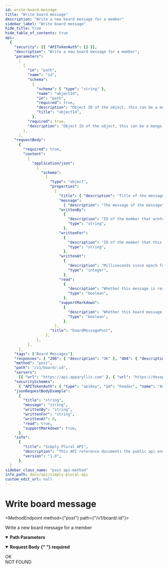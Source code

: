 ```yaml
---
id: write-board-message
title: "Write board message"
description: "Write a new board message for a member"
sidebar_label: "Write board message"
hide_title: true
hide_table_of_contents: true
api:
  {
    "security": [{ "APITokenAuth": [] }],
    "description": "Write a new board message for a member",
    "parameters":
      [
        {
          "in": "path",
          "name": "id",
          "schema":
            {
              "schema": { "type": "string" },
              "name": "objectId",
              "in": "path",
              "required": true,
              "description": "Object ID of the object, this can be a mongo ID but also a plain string (backwards-compatibility). When using POST or add API calls, this property is optional.",
              "title": "objectId",
            },
          "required": true,
          "description": "Object ID of the object, this can be a mongo ID but also a plain string (backwards-compatibility). When using POST or add API calls, this property is optional.",
        },
      ],
    "requestBody":
      {
        "required": true,
        "content":
          {
            "application/json":
              {
                "schema":
                  {
                    "type": "object",
                    "properties":
                      {
                        "title": { "description": "Title of the message", "type": "string" },
                        "message":
                          { "description": "The message of the message", "type": "string" },
                        "writtenBy":
                          {
                            "description": "ID of the member that wrote this message",
                            "type": "string",
                          },
                        "writtenFor":
                          {
                            "description": "ID of the member that this message is for",
                            "type": "string",
                          },
                        "writtenAt":
                          {
                            "description": "Milliseconds since epoch for this timestamp/date",
                            "type": "integer",
                          },
                        "read":
                          {
                            "description": "Whether this message is read or not",
                            "type": "boolean",
                          },
                        "supportMarkdown":
                          {
                            "description": "Whether this board message supports markdown",
                            "type": "boolean",
                          },
                      },
                    "title": "boardMessagePost",
                  },
              },
          },
      },
    "tags": ["Board Messages"],
    "responses": { "200": { "description": "OK" }, "404": { "description": "NOT FOUND" } },
    "method": "post",
    "path": "/v1/board/:id",
    "servers":
      [{ "url": "https://api.apparyllis.com" }, { "url": "https://devapi.apparyllis.com" }],
    "securitySchemes":
      { "APITokenAuth": { "type": "apiKey", "in": "header", "name": "Authorization" } },
    "jsonRequestBodyExample":
      {
        "title": "string",
        "message": "string",
        "writtenBy": "string",
        "writtenFor": "string",
        "writtenAt": 0,
        "read": true,
        "supportMarkdown": true,
      },
    "info":
      {
        "title": "Simply Plural API",
        "description": "This API reference documents the public api endpoints. You can see a list of all public endpoints here https://github.com/ApparyllisOrg/SimplyPluralApi/blob/main/src/api/v1/routes.ts",
        "version": "1.0",
      },
  }
sidebar_class_name: "post api-method"
info_path: docs/api/simply-plural-api
custom_edit_url: null
---
```



<h1 className={"openapi__heading"}>Write board message</h1>

<MethodEndpoint method={"post"} path={"/v1/board/:id"}></MethodEndpoint>

Write a new board message for a member

<details
  style={{ marginBottom: "1rem" }}
  className={"openapi-markdown__details"}
  data-collapsed={false}
  open={true}>
  <summary style={{}}>
    <strong>Path Parameters</strong>
  </summary>
  <div>
    <ul>
      <ParamsItem
        className={"paramsItem"}
        param={{
          in: "path",
          name: "id",
          schema: {
            schema: { type: "string" },
            name: "objectId",
            in: "path",
            required: true,
            description:
              "Object ID of the object, this can be a mongo ID but also a plain string (backwards-compatibility). When using POST or add API calls, this property is optional.",
            title: "objectId",
          },
          required: true,
          description:
            "Object ID of the object, this can be a mongo ID but also a plain string (backwards-compatibility). When using POST or add API calls, this property is optional.",
        }}></ParamsItem>
    </ul>
  </div>
</details>
<MimeTabs className={"openapi-tabs__mime"}>
  <TabItem label={"application/json"} value={"application/json-schema"}>
    <details style={{}} className={"openapi-markdown__details"} data-collapsed={false} open={true}>
      <summary style={{ textAlign: "left" }}>
        <strong>Request Body</strong>
        <strong style={{ fontSize: "var(--ifm-code-font-size)", color: "var(--openapi-required)" }}>
          {" "}
          required
        </strong>
      </summary>
      <div style={{ textAlign: "left", marginLeft: "1rem" }}></div>
      <ul style={{ marginLeft: "1rem" }}>
        <SchemaItem
          collapsible={false}
          name={"title"}
          required={false}
          schemaName={"string"}
          qualifierMessage={undefined}
          schema={{ description: "Title of the message", type: "string" }}></SchemaItem>
        <SchemaItem
          collapsible={false}
          name={"message"}
          required={false}
          schemaName={"string"}
          qualifierMessage={undefined}
          schema={{ description: "The message of the message", type: "string" }}></SchemaItem>
        <SchemaItem
          collapsible={false}
          name={"writtenBy"}
          required={false}
          schemaName={"string"}
          qualifierMessage={undefined}
          schema={{
            description: "ID of the member that wrote this message",
            type: "string",
          }}></SchemaItem>
        <SchemaItem
          collapsible={false}
          name={"writtenFor"}
          required={false}
          schemaName={"string"}
          qualifierMessage={undefined}
          schema={{
            description: "ID of the member that this message is for",
            type: "string",
          }}></SchemaItem>
        <SchemaItem
          collapsible={false}
          name={"writtenAt"}
          required={false}
          schemaName={"integer"}
          qualifierMessage={undefined}
          schema={{
            description: "Milliseconds since epoch for this timestamp/date",
            type: "integer",
          }}></SchemaItem>
        <SchemaItem
          collapsible={false}
          name={"read"}
          required={false}
          schemaName={"boolean"}
          qualifierMessage={undefined}
          schema={{
            description: "Whether this message is read or not",
            type: "boolean",
          }}></SchemaItem>
        <SchemaItem
          collapsible={false}
          name={"supportMarkdown"}
          required={false}
          schemaName={"boolean"}
          qualifierMessage={undefined}
          schema={{
            description: "Whether this board message supports markdown",
            type: "boolean",
          }}></SchemaItem>
      </ul>
    </details>
  </TabItem>
</MimeTabs>
<div>
  <div>
    <ApiTabs>
      <TabItem label={"200"} value={"200"}>
        <div>OK</div>
        <div></div>
      </TabItem>
      <TabItem label={"404"} value={"404"}>
        <div>NOT FOUND</div>
        <div></div>
      </TabItem>
    </ApiTabs>
  </div>
</div>
